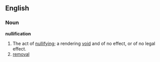 ==English==

===Noun===

'''nullification'''

#The act of [[nullify]]ing; a rendering [[void]] and of no effect, or of no legal effect.
#[[removal]]